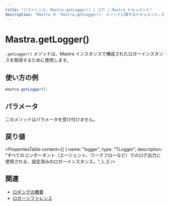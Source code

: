 ```yaml
---
title: "リファレンス: Mastra.getLogger() | コア | Mastra ドキュメント"
description: "Mastra の `Mastra.getLogger()` メソッドに関するドキュメント。設定されたロガーインスタンスを取得します。"
---
```


# Mastra.getLogger()

`.getLogger()` メソッドは、Mastra インスタンスで構成されたロガーインスタンスを取得するために使用します。

## 使い方の例

```typescript copy
mastra.getLogger();
```


## パラメータ

このメソッドはパラメータを受け付けません。

## 戻り値

<PropertiesTable
  content={[
    {
      name: "logger",
      type: "TLogger",
      description: "すべてのコンポーネント（エージェント、ワークフローなど）でのログ出力に使用される、設定済みのロガーインスタンス。",
    },
  ]}
/>

## 関連

- [ロギングの概要](../../docs/observability/logging.mdx)
- [ロガーリファレンス](../../reference/observability/logger.mdx)